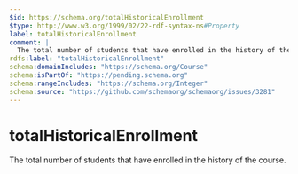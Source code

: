 ```yaml
---
$id: https://schema.org/totalHistoricalEnrollment
$type: http://www.w3.org/1999/02/22-rdf-syntax-ns#Property
label: totalHistoricalEnrollment
comment: |
  The total number of students that have enrolled in the history of the course.
rdfs:label: "totalHistoricalEnrollment"
schema:domainIncludes: "https://schema.org/Course"
schema:isPartOf: "https://pending.schema.org"
schema:rangeIncludes: "https://schema.org/Integer"
schema:source: "https://github.com/schemaorg/schemaorg/issues/3281"
---
```


# totalHistoricalEnrollment

The total number of students that have enrolled in the history of the course.

